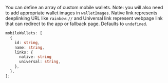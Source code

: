 You can define an array of custom mobile wallets. Note: you will also need to add appropriate wallet images in `walletImages`. Native link represents deeplinking URL like `rainbow://` and Universal link represent webpage link that can redirect to the app or fallback page. Defaults to `undefined`.

```ts
mobileWallets: [
  {
    id: string,
    name: string,
    links: {
      native: string
      universal: string,
    },
  },
];
```
